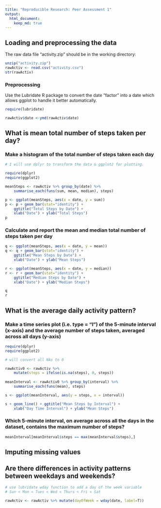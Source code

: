 ```yaml
---
title: "Reproducible Research: Peer Assessment 1"
output: 
  html_document:
    keep_md: true
---
```



## Loading and preprocessing the data

The raw data file "activity.zip" should be in the working directory:

```r

unzip("activity.zip")
rawActiv <- read.csv("activity.csv")
str(rawActiv)

```

### Preprocessing

Use the Lubridate R package to convert the date "factor" into a date which allows ggplot to handle it better automatically.

```r

require(lubridate)

rawActiv$date <-ymd(rawActiv$date)

```


## What is mean total number of steps taken per day?

### Make a histogram of the total number of steps taken each day

```r

# I will use dplyr to transform the data & ggplot2 for plotting.

require(dplyr)
require(ggplot2)

meanSteps <- rawActiv %>% group_by(date) %>% 
    summarise_each(funs(sum, mean, median), steps)

p <- ggplot(meanSteps, aes(x = date, y = sum))
p <- p + geom_bar(stat="identity") + 
    ggtitle("Total Steps by Date") + 
    xlab("Date") + ylab("Total Steps")
p
```

### Calculate and report the mean and median total number of steps taken per day

```r

q <- ggplot(meanSteps, aes(x = date, y = mean))
q <- q + geom_bar(stat="identity") + 
    ggtitle("Mean Steps by Date") + 
    xlab("Date") + ylab("Mean Steps")

r <- ggplot(meanSteps, aes(x = date, y = median))
r <- r + geom_bar(stat="identity") + 
    ggtitle("Median Steps by Date") + 
    xlab("Date") + ylab("Median Steps")

q
r
```


## What is the average daily activity pattern?

### Make a time series plot (i.e. type = "l") of the 5-minute interval (x-axis) and the average number of steps taken, averaged across all days (y-axis)

```r
require(dplyr)
require(ggplot2)

# will convert all NAs to 0

rawActiv0 <- rawActiv %>% 
    mutate(steps = ifelse(is.na(steps), 0, steps))
    
meanInterval <- rawActiv0 %>% group_by(interval) %>% 
    summarise_each(funs(mean), steps)

s <- ggplot(meanInterval, aes(y = steps, x = interval))

s + geom_line() + ggtitle("Mean Steps by Interval") + 
    xlab("Day Time Interval") + ylab("Mean Steps")
```

### Which 5-minute interval, on average across all the days in the dataset, contains the maximum number of steps?

```r
meanInterval[meanInterval$steps == max(meanInterval$steps),]
```

## Imputing missing values



## Are there differences in activity patterns between weekdays and weekends?


```r

# use lubridate wday function to add a day of the week variable
# Sun < Mon < Tues < Wed < Thurs < Fri < Sat

rawActiv <- rawActiv %>% mutate(dayOfWeek = wday(date, label=T))


```

